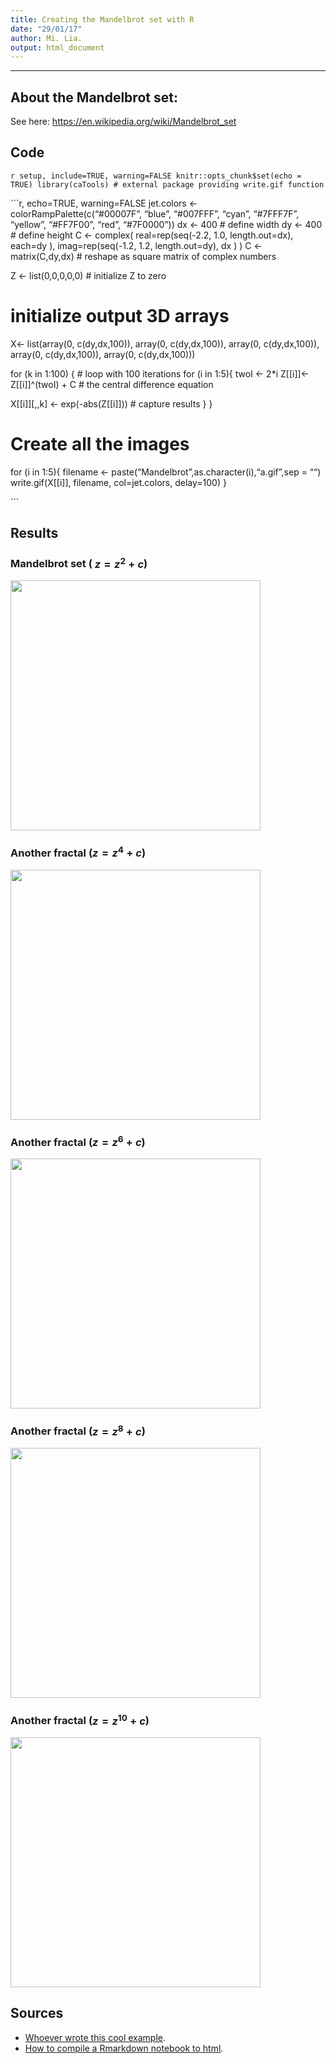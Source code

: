 ```yaml
---
title: Creating the Mandelbrot set with R
date: "29/01/17"
author: Mi. Lia.
output: html_document
---
```


***

## About the Mandelbrot set:

See here: <https://en.wikipedia.org/wiki/Mandelbrot_set>

## Code

```r setup, include=TRUE, warning=FALSE
knitr::opts_chunk$set(echo = TRUE)
library(caTools) # external package providing write.gif function
```

```r, echo=TRUE, warning=FALSE
jet.colors <- colorRampPalette(c("#00007F", "blue", "#007FFF", "cyan", "#7FFF7F",
                                 "yellow", "#FF7F00", "red", "#7F0000"))
dx <- 400                  # define width
dy <- 400                  # define height
C <- complex( real=rep(seq(-2.2, 1.0, length.out=dx), each=dy ),
              imag=rep(seq(-1.2, 1.2, length.out=dy), dx ) )
C <- matrix(C,dy,dx)       # reshape as square matrix of complex numbers


Z <- list(0,0,0,0,0) # initialize Z to zero

# initialize output 3D arrays
X<- list(array(0, c(dy,dx,100)),
	 array(0, c(dy,dx,100)),
	 array(0, c(dy,dx,100)),
	 array(0, c(dy,dx,100)),
	 array(0, c(dy,dx,100)))


for (k in 1:100) {          	     # loop with 100 iterations
  for (i in 1:5){
  twoI <- 2*i
  Z[[i]]<- Z[[i]]^(twoI) + C         # the central difference equation
  
  X[[i]][,,k] <- exp(-abs(Z[[i]]))   # capture results
  }
}

# Create all the images
for (i in 1:5){
	filename <- paste("Mandelbrot",as.character(i),"a.gif",sep = "")
	write.gif(X[[i]], filename, col=jet.colors, delay=100)
}

```

## Results

### Mandelbrot set ( $z = z^2 + c$)

<img src="./images/Mandelbrot1a.gif" style="width:400px;height:400px;" align="middle"></img>

### Another fractal ($z = z^4 + c$)

<img src="./images/Mandelbrot2a.gif" style="width:400px;height:400px;" align="middle"></img>

### Another fractal ($z = z^6 + c$)

<img src="./images/Mandelbrot3a.gif" style="width:400px;height:400px;" align="middle"></img>

### Another fractal ($z = z^8 + c$)

<img src="./images/Mandelbrot4a.gif" style="width:400px;height:400px;" align="middle"></img>

### Another fractal ($z = z^{10} + c$)

<img src="./images/Mandelbrot5a.gif" style="width:400px;height:400px;" align="middle"></img>


## Sources

* [Whoever wrote this cool example](https://en.wikipedia.org/w/index.php?title=R_(programming_language)&oldid=783709493#Mandelbrot_set).
* [How to compile a Rmarkdown notebook to html](http://kbroman.org/knitr_knutshell/pages/Rmarkdown.html).
